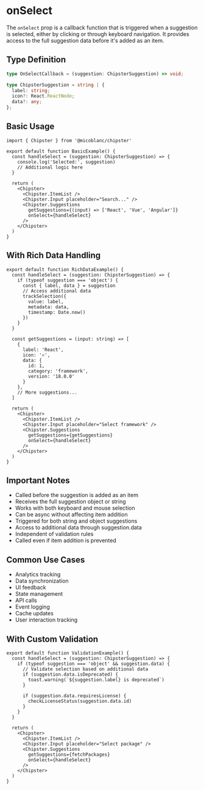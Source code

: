 # onSelect

The `onSelect` prop is a callback function that is triggered when a suggestion is selected, either by clicking or through keyboard navigation. It provides access to the full suggestion data before it's added as an item.

## Type Definition
```typescript
type OnSelectCallback = (suggestion: ChipsterSuggestion) => void;

type ChipsterSuggestion = string | {
  label: string;
  icon?: React.ReactNode;
  data?: any;
};
```

## Basic Usage

```tsx filename="BasicExample.tsx" copy
import { Chipster } from '@micoblanc/chipster'

export default function BasicExample() {
  const handleSelect = (suggestion: ChipsterSuggestion) => {
    console.log('Selected:', suggestion)
    // Additional logic here
  }

  return (
    <Chipster>
      <Chipster.ItemList />
      <Chipster.Input placeholder="Search..." />
      <Chipster.Suggestions
        getSuggestions={(input) => ['React', 'Vue', 'Angular']}
        onSelect={handleSelect}
      />
    </Chipster>
  )
}
```

## With Rich Data Handling

```tsx filename="RichDataExample.tsx" copy
export default function RichDataExample() {
  const handleSelect = (suggestion: ChipsterSuggestion) => {
    if (typeof suggestion === 'object') {
      const { label, data } = suggestion
      // Access additional data
      trackSelection({
        value: label,
        metadata: data,
        timestamp: Date.now()
      })
    }
  }

  const getSuggestions = (input: string) => [
    { 
      label: 'React', 
      icon: '⚛️',
      data: { 
        id: 1, 
        category: 'framework',
        version: '18.0.0'
      }
    },
    // More suggestions...
  ]

  return (
    <Chipster>
      <Chipster.ItemList />
      <Chipster.Input placeholder="Select framework" />
      <Chipster.Suggestions
        getSuggestions={getSuggestions}
        onSelect={handleSelect}
      />
    </Chipster>
  )
}
```

## Important Notes

- Called before the suggestion is added as an item
- Receives the full suggestion object or string
- Works with both keyboard and mouse selection
- Can be async without affecting item addition
- Triggered for both string and object suggestions
- Access to additional data through suggestion.data
- Independent of validation rules
- Called even if item addition is prevented

## Common Use Cases

- Analytics tracking
- Data synchronization
- UI feedback
- State management
- API calls
- Event logging
- Cache updates
- User interaction tracking

## With Custom Validation

```tsx filename="ValidationExample.tsx" copy
export default function ValidationExample() {
  const handleSelect = (suggestion: ChipsterSuggestion) => {
    if (typeof suggestion === 'object' && suggestion.data) {
      // Validate selection based on additional data
      if (suggestion.data.isDeprecated) {
        toast.warning(`${suggestion.label} is deprecated`)
      }
      
      if (suggestion.data.requiresLicense) {
        checkLicenseStatus(suggestion.data.id)
      }
    }
  }

  return (
    <Chipster>
      <Chipster.ItemList />
      <Chipster.Input placeholder="Select package" />
      <Chipster.Suggestions
        getSuggestions={fetchPackages}
        onSelect={handleSelect}
      />
    </Chipster>
  )
}
```